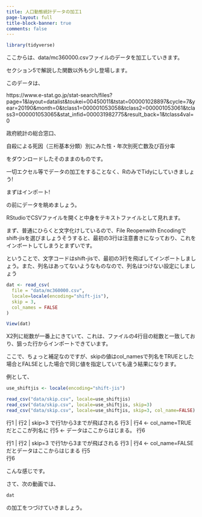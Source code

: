 ```yaml
---
title: 人口動態統計データの加工1
page-layout: full
title-block-banner: true
comments: false
---
```


```r
library(tidyverse)
```

ここからは、data/mc360000.csvファイルのデータを加工していきます。

セクション5で解説した関数以外も少し登場します。

このデータは、

https://www.e-stat.go.jp/stat-search/files?page=1&layout=datalist&toukei=00450011&tstat=000001028897&cycle=7&year=20190&month=0&tclass1=000001053058&tclass2=000001053061&tclass3=000001053065&stat_infid=000031982775&result_back=1&tclass4val=0

政府統計の総合窓口、

自殺による死因（三桁基本分類）別にみた性・年次別死亡数及び百分率

をダウンロードしたそのままのものです。

一切エクセル等でデータの加工をすることなく、RのみでTidyにしていきましょう!

まずはインポート!

の前にデータを眺めましょう。

RStudioでCSVファイルを開くと中身をテキストファイルとして見れます。

まず、普通にひらくと文字化けしているので、File Reopenwith Encodingでshift-jisを選びましょうそうすると、最初の3行は注意書きになっており、これをインポートしてしまうとまずいです。

ということで、文字コードはshift-jisで、最初の3行を飛ばしてインポートしましょう。また、列名はあってないようなものなので、列名はつけない設定にしましょう

```r
dat <- read_csv(
  file = "data/mc360000.csv", 
  locale=locale(encoding="shift-jis"),
  skip = 3, 
  col_names = FALSE
)

View(dat)
```

X2列に総数が一番上にきていて、これは、ファイルの4行目の総数と一致しており、狙った行からインポートできています。

ここで、ちょっと補足なのですが、skipの値はcol_namesで列名をTRUEとした場合とFALSEとした場合で同じ値を指定していても違う結果になります。

例として、

```r
use_shiftjis <- locale(encoding="shift-jis")

read_csv("data/skip.csv", locale=use_shiftjis)
read_csv("data/skip.csv", locale=use_shiftjis, skip=3)
read_csv("data/skip.csv", locale=use_shiftjis, skip=3, col_name=FALSE)
```

行1 |
行2 | skip=3 で行1から3までが飛ばされる
行3 |
行4  <- col_name=TRUEだとここが列名に
行5  <- データはここからはじまる。
行6

行1 |
行2 | skip=3 で行1から3までが飛ばされる
行3 |
行4  <- col_name=FALSEだとデータはここからはじまる
行5  
行6

こんな感じです。

さて、次の動画では、

```r
dat
```

の加工をつづけていきましょう。

